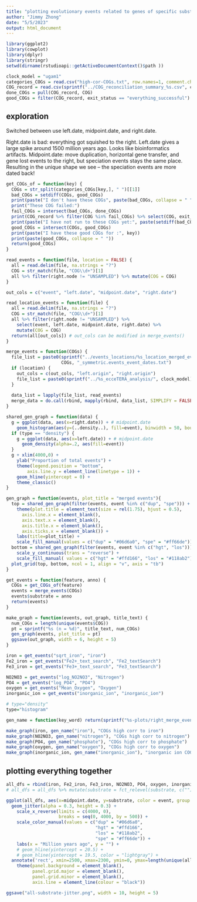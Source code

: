 ```yaml
---
title: "plotting evolutionary events related to genes of specific substrates"
author: "Jimmy Zhong"
date: "5/5/2023"
output: html_document
---
```


```r
library(ggplot2)
library(cowplot)
library(dplyr)
library(stringr)
setwd(dirname(rstudioapi::getActiveDocumentContext()$path ))

clock_model = "ugam1"
categories_COGs = read.csv("high-cor-COGs.txt", row.names=1, comment.char="#")
COG_record = read.csv(sprintf("../COG_reconciliation_summary_%s.csv", clock_model))
done_COGs = pull(COG_record, COG)
good_COGs = filter(COG_record, exit_status == "everything_successful") %>% pull(COG)
```

## exploration
Switched between use left.date, midpoint.date, and right.date.

Right.date is bad: everything got squished to the right.
Left.date gives a large spike around 1500 million years ago. Looks like bioinformatics artifacts.
Midpoint.date: move duplication, horizontal gene transfer, and gene lost events to the right, but speciation events stays the same place. Resulting in the unique shape we see -- the speciation events are more dated back!

```r
get_COGs_of = function(key) {
  COGs = str_split(categories_COGs[key,], " ")[[1]]
  bad_COGs = setdiff(COGs, good_COGs)
  print(paste("I don't have these COGs", paste(bad_COGs, collapse = " ")))
  print("These COG failed:")
  fail_COGs = intersect(bad_COGs, done_COGs)
  print(COG_record %>% filter(COG %in% fail_COGs) %>% select(COG, exit_status) )
  print(paste("I have not run to these COGs yet:", paste(setdiff(bad_COGs, done_COGs), collapse = " ")))
  good_COGs = intersect(COGs, good_COGs)
  print(paste("I have these good COGs for :", key))
  print(paste(good_COGs, collapse = " "))
  return(good_COGs)
}

read_events = function(file, location = FALSE) {
  all = read.delim(file, na.strings = "?")
  COG = str_match(file, "COG\\d+")[1]
  all %>% filter(right.node != "UNSAMPLED") %>% mutate(COG = COG)
}

out_cols = c("event", "left.date", "midpoint.date", "right.date")

read_location_events = function(file) {
  all = read.delim(file, na.strings = "?")
  COG = str_match(file, "COG\\d+")[1]
  all %>% filter(right.node != "UNSAMPLED") %>%
    select(event, left.date, midpoint.date, right.date) %>%
    mutate(COG = COG)
  return(all[out_cols]) # out_cols can be modified in merge_events() 
}

merge_events = function(COGs) {
  file_list = paste0(sprintf("../events_locations/%s_location_merged_events/", clock_model),
                     COGs, "_symmetric.events_event_dates.txt")
  if (location) {
    out_cols = c(out_cols, "left.origin", "right.origin")
    file_list = paste0(sprintf("../%s_ecceTERA_analysis/", clock_model), COGs, "-events-location.tsv")
  }
  
  data_list = lapply(file_list, read_events)
  merge_data = do.call(rbind, mapply(rbind, data_list, SIMPLIFY = FALSE))
}

shared_gen_graph = function(data) {
  g = ggplot(data, aes(x=right.date)) + # midpoint.date
    geom_histogram(aes(y=(..density..), fill=event), binwidth = 50, boundary = 0)
  if (type == "density") {
    g = ggplot(data, aes(x=left.date)) + # midpoint.date
      geom_density(alpha=.2, aes(fill=event))
  }
  g + xlim(4000,0) +
    ylab("Proportion of total events") +
    theme(legend.position = "bottom",
  		axis.line.y = element_line(linetype = 1)) + 
  	geom_hline(yintercept = 0) +
  	theme_classic()
}

gen_graph = function(events, plot_title = "merged events"){
  top = shared_gen_graph(filter(events, event %in% c("dup", "spe"))) +
    theme(plot.title = element_text(size = rel(1.75), hjust = 0.5),
      axis.line.x = element_blank(),
      axis.text.x = element_blank(),
      axis.title.x = element_blank(),
      axis.ticks.x = element_blank()) +
    labs(title=plot_title) + 
    scale_fill_manual(values = c("dup" = "#06d6a0", "spe" = "#ff66de"))
  bottom = shared_gen_graph(filter(events, event %in% c("hgt", "los"))) + 
    scale_y_continuous(trans = "reverse") + 
    scale_fill_manual( values = c("hgt" = "#ffd166", "los" = "#118ab2"))
  plot_grid(top, bottom, ncol = 1, align = "v", axis = "tb")
}

get_events = function(feature, anno) {
  COGs = get_COGs_of(feature)
  events = merge_events(COGs)
  events$substrate = anno
  return(events)
}

make_graph = function(events, out_graph, title_text) {
  num_COGs = length(unique(events$COG))
  pt = sprintf("%s (n = %d)", title_text, num_COGs)
  gen_graph(events, plot_title = pt)
  ggsave(out_graph, width = 6, height = 5)
}
```

```r
iron = get_events("sqrt_iron", "iron")
Fe2_iron = get_events("Fe2+_text_search", "Fe2_textSearch")
Fe3_iron = get_events("Fe3+_text_search", "Fe3_textSearch")

NO2NO3 = get_events("log_NO2NO3", "Nitrogen")
PO4 = get_events("log_PO4", "PO4")
oxygen = get_events("Mean_Oxygen", "Oxygen")
inorganic_ion = get_events("inorganic_ion", "inorganic_ion")

# type="density"
type="histogram"

gen_name = function(key_word) return(sprintf("%s-plots/right_merge_events_%s_%s_%s.png", clock_model, key_word, clock_model, type))

make_graph(iron, gen_name("iron"), "COGs high corr to iron")
make_graph(NO2NO3, gen_name("nitrogen"), "COGs high corr to nitrogen")
make_graph(PO4, gen_name("phosphate"), "COGs high corr to phosphate")
make_graph(oxygen, gen_name("oxygen"), "COGs high corr to oxygen")
make_graph(inorganic_ion, gen_name("inorganic_ion"), "inorganic ion COGs")
```

## plotting everything together
```r
all_dfs = rbind(iron, Fe2_iron, Fe3_iron, NO2NO3, PO4, oxygen, inorganic_ion)
# all_dfs = all_dfs %>% mutate(substrate = fct_relevel(substrate, c("")))

ggplot(all_dfs, aes(x=midpoint.date, y=substrate, color = event, group = substrate)) + # midpoint.date
  geom_jitter(alpha = 0.3, height = 0.3) +
    scale_x_reverse(limits = c(4000, 0),
                    breaks = seq(0, 4000, by = 500)) +
    scale_color_manual(values = c("dup" = "#06d6a0",
                                  "hgt" = "#ffd166",
                                  "los" = "#118ab2",
                                  "spe" = "#ff66de")) +
    labs(x = "Million years ago", y = "") +
    # geom_hline(yintercept = 20.5) +
    # geom_hline(yintercept = 19.5, color = "lightgray") +
  annotate('rect', xmin=2500, xmax=2300, ymin=0, ymax=length(unique(all_dfs$substrate)) + 1, alpha=.3, fill='gray') +
    theme(panel.background = element_blank(),
          panel.grid.major = element_blank(), 
          panel.grid.minor = element_blank(),
          axis.line = element_line(colour = "black"))

ggsave("all-substrate-jitter.png", width = 10, height = 5)
```